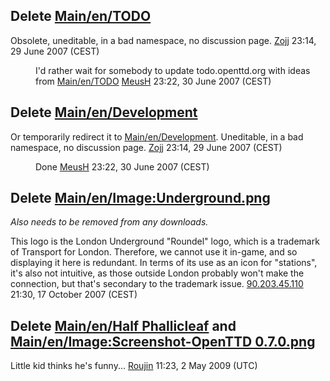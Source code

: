 {{Template:RFDHeader}}

{{en/Archive|Sept. 2005 - Sept. 2006}}

==Delete [[Main/en/TODO]]==
Obsolete, uneditable, in a bad namespace, no discussion page. [[Archive/en/Zojj|Zojj]] 23:14, 29 June 2007 (CEST)
:I'd rather wait for somebody to update todo.openttd.org with ideas from [[Main/en/TODO]] [[Archive/en/MeusH|MeusH]] 23:22, 30 June 2007 (CEST)

==Delete [[Main/en/Development]]==
Or temporarily redirect it to [[Main/en/Development]].
Uneditable, in a bad namespace, no discussion page. [[Archive/en/Zojj|Zojj]] 23:14, 29 June 2007 (CEST)
:Done [[Archive/en/MeusH|MeusH]] 23:22, 30 June 2007 (CEST)

==Delete [[Main/en/Image:Underground.png]]==

''Also needs to be removed from any downloads.''

This logo is the London Underground "Roundel" logo, which is a trademark of Transport for London.  Therefore, we cannot use it in-game, and so displaying it here is redundant.  In terms of its use as an icon for "stations", it's also not intuitive, as those outside London probably won't make the connection, but that's secondary to the trademark issue.  [[Archive/en/90.203.45.110|90.203.45.110]] 21:30, 17 October 2007 (CEST)

==Delete [[Main/en/Half Phallicleaf]] and [[Main/en/Image:Screenshot-OpenTTD 0.7.0.png]]==
Little kid thinks he's funny... [[Archive/en/Roujin|Roujin]] 11:23, 2 May 2009 (UTC)